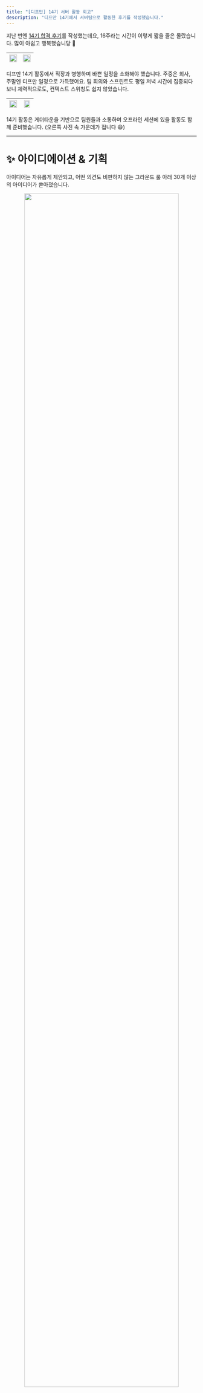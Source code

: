 ```yaml
---
title: "[디프만] 14기 서버 활동 회고"
description: "디프만 14기에서 서버팀으로 활동한 후기를 작성했습니다."
---
```


지난 번엔 [14기 합격 후기](/tech-blog/9_depromeet_14th_server_pass_review)를 작성했는데요, 16주라는 시간이 이렇게 짧을 줄은 몰랐습니다. 많이 아쉽고 행복했습니당 🥲

<img src="https://velog.velcdn.com/images/uiurihappy/post/2cfa83b5-153c-4b63-bfd8-d3ab772224a7/image.png" width="100%" /> | <img src="https://velog.velcdn.com/images/uiurihappy/post/dd9218d2-d998-4b90-8b5f-2d1cb7090d2c/image.png" width="100%" />
---|---|

디프만 14기 활동에서 직장과 병행하며 바쁜 일정을 소화해야 했습니다. 주중은 회사, 주말엔 디프만 일정으로 가득했어요. 팀 회의와 스프린트도 평일 저녁 시간에 집중되다 보니 체력적으로도, 컨텍스트 스위칭도 쉽지 않았습니다.

<img src="https://velog.velcdn.com/images/uiurihappy/post/6280a587-e58a-4f23-9e8b-adc2fe56ad34/image.png" width="100%" /> | <img src="https://velog.velcdn.com/images/uiurihappy/post/9d73b056-3469-4555-bc7e-ebf88a3555a8/image.png" width="85%" />
---|---|

14기 활동은 게더타운을 기반으로 팀원들과 소통하며 오프라인 세션에 있을 활동도 함께 준비했습니다. (오른쪽 사진 속 가운데가 접니다 😄)

---

# ✨ 아이디에이션 & 기획

아이디어는 자유롭게 제안되고, 어떤 의견도 비판하지 않는 그라운드 룰 아래 30개 이상의 아이디어가 쏟아졌습니다.

<div align="center">
  <img src="https://velog.velcdn.com/images/uiurihappy/post/9f7fe508-57e4-401c-a3a9-193826502895/image.png" width="90%" />
</div>

그중 실 사용자 유치가 가능한 현실적인 아이디어로 선정된 것이 바로 [10분만](https://info.10mm.today) 서비스였습니다. `하루 10분을 활용해 습관을 형성하는 챌린지 플랫폼`으로, 저희 팀은 이 아이디어를 바탕으로 기획을 진행했습니다.

<div align="center">
  <img src="https://velog.velcdn.com/images/uiurihappy/post/b47d8f6a-5018-490c-aa26-001b1ce3d289/image.png" width="950%" />
</div>

회의, 가설 검증, 사용자 조사, 기능 우선순위 선정까지 팀원들과 함께 몰입하며 방향성을 구체화했습니다.

<img src="https://velog.velcdn.com/images/uiurihappy/post/6915f9ee-6631-4af9-8856-19eff9184de7/image.png" width="100%" />

Walla를 활용해 사용자 조사를 진행하고, 피드백을 바탕으로 기획 방향성을 구체화하였습니다. 이를 바탕으로 우리 팀은 어떤 인사이트를 도출했는지, 어떤 기능을 기획했는지에 대해 가설들을 정리해보았습니다.

<img src="https://velog.velcdn.com/images/uiurihappy/post/92f401a3-308e-4c82-be29-0698d2f34062/image.png" width="100%" /> <img src="https://velog.velcdn.com/images/uiurihappy/post/b75a05ad-9909-440a-ba11-e1005bcdf405/image.png" width="100%" />

MoSCoW 기법을 활용해 기능 우선순위를 정리하고, 그중에서도 MVP에 해당하는 기능을 선정했습니다. 저희 팀은 `미션`, `인증`, `리뷰`, `리더보드` 기능을 MVP로 설정하고, 이를 바탕으로 다양한 기획을 진행했습니다.

---

# 🧑‍🤝‍🧑 게더링 & 네트워킹 데이

게더타운에서 각자의 짝궁을 찾아가는 네트워킹 데이는 단순한 프로젝트 활동을 넘어 사람들과 어울리고 교류할 수 있는 시간이었습니다.

<img src="https://velog.velcdn.com/images/uiurihappy/post/c35a9b65-01a0-4ba8-a521-d6a408af4480/image.png" width="105%s" /> | <img src="https://velog.velcdn.com/images/uiurihappy/post/4f71886d-7b91-49a8-9f09-c6ade28d598f/image.png" width="95%" />
---|---|

저는 [훈섭님](https://github.com/khsrla9806)과 짝궁이 되어 보드게임도 하고, 네트워킹에서 스티커를 모아 경품도 응모했는데요, 놀랍게도 1등에 당첨되어 `롯데리아 한우연인팩`을 받았습니다 🥩

<div align="center">
  <img src="https://velog.velcdn.com/images/uiurihappy/post/174800b7-f507-4445-ad15-ea46f01d7954/image.png" width="70%" />
</div>

보드게임도 즐기고 ‘진대’도 하며 서로의 경험을 나누어 새로운 분들과 네트워킹을 하였습니다.

<img src="https://velog.velcdn.com/images/uiurihappy/post/69840fa9-893e-4865-928d-5d64e52abfa3/image.png" width="100%" /> 

+TMI) 네트워킹 데이는 저의 생일이였습니다:) 14기 팀/운영진, 옆자리에 앉으신 한사랑산악회(?)분들 축하해주셔서 감사해요🙏

---

# 🧪 UT (사용성 테스트)

이후 저희 10분만 팀은 본격적인 사용성 테스트와 개발에 돌입했습니다. MAZE 툴을 활용한 UT 테스트와 사용자 피드백 수집, UI/UX 기획, 백엔드 도메인 구현 등으로 분주한 시간이었습니다.

<div align="center">
  <img src="https://velog.velcdn.com/images/uiurihappy/post/9a919de2-9c28-4a52-b764-64c6d9a08eca/image.png" width="100%" />
</div>

테스트를 통해 수집한 인사이트는 기획 방향성과 사용자 니즈에 큰 영향을 주었고, 빠른 회의와 도입으로 이어졌습니다.


<img src="https://velog.velcdn.com/images/uiurihappy/post/a789e9c4-e829-4a7b-9f29-9da9e2e9b677/image.png" width="100%" /> | <img src="https://velog.velcdn.com/images/uiurihappy/post/725946f9-b4c3-4f7f-972c-8e0fcf2efcdf/image.png" width="100%" />
---|---|

특히 디자인 팀의 노력 덕분에 유저 경험을 기반으로 기능 정의와 피처 우선순위가 명확해졌고, 사용자에게 더 적합한 프로덕트를 만들 수 있었습니다.

---

# 🛠️ 서버 개발 회고

**하.. 대망의 서버 개발 회고... 물 한잔 마시고 올게요 🚰**

[10MM 백엔드 GitHub Repository](https://github.com/depromeet/10mm-server)

### 기술 스택

* Java 17
* Spring Boot 3.x
* Spring Data JPA
* Spring Security
* Naver Cloud Platform (NCP)

사실 Kotlin에 대한 욕심도 있었지만, 현실적인 개발 속도와 MVP 목표 달성을 위해 Java를 선택했습니다. 지금 돌아보면 탁월한 선택이었다고 생각합니다.

### 아키텍처 구조

처음엔 DDD, 헥사고날, 멀티모듈 등 다양한 시도를 고민했지만, 우리는 빠른 MVP 개발을 위해 레이어드 아키텍처로 시작했습니다.

<div align="center">
  <img src="https://velog.velcdn.com/images/uiurihappy/post/46cacf63-1eb2-473c-ad32-9c4422901d7e/image.png" width="95%" />
</div>

기능이 추가되면서 복잡도도 증가했지만, 서비스가 안정화된 후 리팩토링을 고려 중입니다. 추후에는 admin 페이지나 웹 프론트 도입도 논의해볼 예정입니다.

---

# ☁️ 클라우드 인프라 구축 (NCP)

이번 프로젝트는 NCP 크레딧을 지원받아 네이버 클라우드를 메인 인프라로 사용했습니다. AWS에 익숙했던 저에게는 새로운 도전이었지만 빠르게 적응할 수 있었습니다.

하지만 AWS와 비교했을 때 아쉬운 점도 있었습니다:

* Source Deploy 방식은 GitHub Actions과 자연스럽게 연결되지 않았습니다.
* Object Storage 배포 시 서버를 껐다가 수동 재시작해야 했습니다.
* 무중단 배포를 위해 Kubernetes 환경이 필요했지만 VPC 기반만 지원되었습니다.

그래서 저희는 GitHub Actions + Docker + Container Registry 조합으로 CI/CD를 구성했습니다.

<div align="center">
<img src="https://velog.velcdn.com/images/uiurihappy/post/60cfba51-4297-445d-8b9c-579797be7ba8/image.png" width="80%" />
<img src="https://velog.velcdn.com/images/uiurihappy/post/18a0d434-dc35-4fbc-a55a-d6967bfd0dd7/image.png" width="100%" /> 
</div>

---

# 🧑‍💻 백엔드 개발 문화

저희는 매일 밤 9시에 게더타운에 모여 스프린트 회의 및 페어 프로그래밍을 진행했습니다. JetBrains의 [Code With Me](https://www.jetbrains.com/ko-kr/code-with-me/) 기능으로 실시간 협업도 가능했습니다.


<div align="center">
  
<img src="https://velog.velcdn.com/images/uiurihappy/post/2f5c72e0-918c-4d20-9554-c4468e6317de/image.png" width="1000px" /> | <img src="https://velog.velcdn.com/images/uiurihappy/post/baa2528d-653f-4d9d-b685-098d4d0ac0bf/image.png" width="80%" /> 
---|---|
<img src="https://velog.velcdn.com/images/uiurihappy/post/c8f9a7b5-3706-44f9-a238-0bdca8691a8c/image.png" width="80%" />

</div>

120개가 넘는 PR 리뷰도 있었지만, 그만큼 서로에게 성장 기회를 준 시간이었다고 생각합니다. [재현](https://github.com/uwoobeat), [도모](https://github.com/kdomo)에게 무한한 샤라웃을 보냅니다 🙌

---

# 🚀 런칭 데이

드디어 10MM 서비스의 런칭 데이! 팀별로 부스를 차리고, 서비스 홍보와 체험 이벤트를 진행했습니다.


<img src="https://velog.velcdn.com/images/uiurihappy/post/d956635e-f2ba-4424-b6ff-7ede4e80b20b/image.png" width="3000px" /> | <img src="https://velog.velcdn.com/images/uiurihappy/post/1d398620-f59b-4872-8111-ff824f052a0e/image.png" width="100%" />
---|---|

피드백 기반으로 GA, Mixpanel, Jennifer 도입도 계획했으며, 디스콰이엇 트렌딩 2위와 DAU 446을 달성했습니다 🎯

<div align="center">
  <img src="https://velog.velcdn.com/images/uiurihappy/post/e31de3c3-c529-423e-b704-be8700e351d7/image.png" width="30%" />
  <img src="https://velog.velcdn.com/images/uiurihappy/post/2550c63f-e684-4d8a-8eb0-bd6910f1142f/image.png" width="30%" />
  <img src="https://velog.velcdn.com/images/uiurihappy/post/38fd9e54-05f8-4648-9d21-04a1a0bddda0/image.png" width="30%" />
</div>

---

# 📢 최종 발표 & 수상

저희 발표는 [우병님](https://github.com/woobottle)의 주도로 준비했고, 전체 흐름과 메시지가 잘 전달되었다고 자부합니다.

<div align="center">
  <img src="https://velog.velcdn.com/images/uiurihappy/post/a6f11ba9-d10b-49cf-a627-a1d8dcdebb3a/image.png" width="45%" />
  <img src="https://velog.velcdn.com/images/uiurihappy/post/fd69e352-4aa1-4dc7-8a06-11598ba23346/image.png" width="45%" />
</div>

<div align="center">
  <img src="https://velog.velcdn.com/images/uiurihappy/post/0e9e68ed-f990-4ee2-8997-8dcea9ba8712/image.jpg" width="45%" />
  <img src="https://velog.velcdn.com/images/uiurihappy/post/1d605023-532a-4630-a6c8-c5bd854073ae/image.png" width="45%" />
</div>

그리고... 최우수상 🏆을 수상했습니다!!

게다가 인프런에서 진행된 CS 완전정복 스터디로 갓생상 1등까지 수상하며, 스터디와 프로젝트 모두 성과를 낼 수 있었던 뜻깊은 시간이었습니다.

---

# 🧭 마무리하며

처음 지원할 때 목표했던 것 이상으로 많은 것을 얻었습니다. 실 사용자 기반의 피드백, 기술적 도전, 그리고 소중한 팀원들과의 시간까지.

<div align="center">
  <img src="https://velog.velcdn.com/images/uiurihappy/post/6e9d0e3c-f4cb-4f35-9ae3-ff33e4a487c3/image.png" width="45%" />
  <img src="https://velog.velcdn.com/images/uiurihappy/post/bdff5013-4285-4c41-8676-cd7ec3eecd74/image.jpg" width="45%" />
</div>

> 함께한 모든 팀원과 운영진에게 진심으로 감사드립니다.
> 샤라웃 10MM 팀: 도모, 재현, 수미, 동민, 우병, 준호, 지우, 채연, 경민 💙

---

## 📦 프로젝트 결과물

* Web 클라이언트: [10MM Web GitHub](https://github.com/depromeet/10mm-client-web)
* Server: [10MM Server GitHub](https://github.com/depromeet/10mm-server)
* 디자인 결과물: [10MM Behance](https://www.behance.net/gallery/191522849/10-10-Time-management-service)

👉 GitHub Star ⭐, Behance Appreciate ❤️ 해주시면 큰 힘이 됩니다!

---

끝까지 읽어주셔서 감사합니다. 인생에서 가장 긴 블로그 글이었습니다 😅
